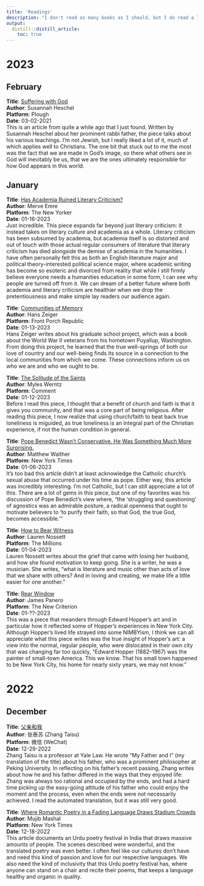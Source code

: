 ```yaml
---
title: 'Readings'
description: "I don't read as many books as I should, but I do read a lot of articles. Below are my favorites, organized by the month I read them. I've used archive.is links for all articles that normally would have been paywalled."
output:
  distill::distill_article:
    toc: true
---  
```

# 2023  
## February  
**Title**: [Suffering with God](https://www.plough.com/en/topics/faith/discipleship/suffering-with-god)  
**Author**: Susannah Heschel  
**Platform**: Plough  
**Date**: 03-02-2021  
This is an article from quite a while ago that I just found. Written by Susannah Heschel about her prominent rabbi father, the piece talks about his various teachings. I'm not Jewish, but I really liked a lot of it, much of which applies well to Christians. The one bit that stuck out to me the most was the fact that we are made in God's image, so there what others see in God will inevitably be us, that we are the ones ultimately responsible for how God appears in this world. 

## January  
**Title**: [Has Academia Ruined Literary Criticism?](https://archive.is/LAdzs)  
**Author**: Merve Emre  
**Platform**: The New Yorker  
**Date**: 01-16-2023  
Just incredible. This piece expands far beyond just literary criticism: it instead takes on literary culture and academia as a whole. Literary criticism has been subsumed by academia, but academia itself is so distorted and out of touch with those actual regular consumers of literature that literary criticism has died alongside the demise of academia in the humanities. I have often personally felt this as both an English literature major and political theory-interested political science major, where academic writing has become so esoteric and divorced from reality that while I still firmly believe everyone needs a humanities education in some form, I can see why people are turned off from it. We can dream of a better future where both academia and literary criticism are healthier when we drop the pretentiousness and make simple lay readers our audience again.

**Title**: [Communities of Memory](https://www.frontporchrepublic.com/2023/01/communities-of-memory/)  
**Author**: Hans Zeiger  
**Platform**: Front Porch Republic  
**Date**: 01-13-2023  
Hans Zeiger writes about his graduate school project, which was a book about the World War II veterans from his hometown Puyallup, Washington. From doing this project, he learned that the true well-springs of both our love of country and our well-being finds its source in a connection to the local communities from which we come. These connections inform us on who we are and who we ought to be.  

**Title**: [The Solitude of the Saints](https://comment.org/the-solitude-of-the-saints/)  
**Author**: Myles Werntz  
**Platform**: Comment  
**Date**: 01-12-2023  
Before I read this piece, I thought that a benefit of church and faith is that it gives you community, and that was a core part of being religious. After reading this piece, I now realize that using church/faith to beat back true loneliness is miguided, as true loneliness is an integral part of the Christian experience, if not the human condition in general. 

**Title**: [Pope Benedict Wasn’t Conservative. He Was Something Much More Surprising.
](https://archive.is/Oi5S4#selection-313.0-320.0)  
**Author**: Matthew Walther  
**Platform**: New York Times  
**Date**: 01-06-2023  
It's too bad this article didn't at least acknowledge the Catholic church's sexual abuse that occurred under his time as pope. Either way, this article was incredibly interesting. I'm not Catholic, but I can still appreciate a lot of this. There are a lot of gems in this piece, but one of my favorites was his discussion of Pope Benedict's view where, "the 'struggling and questioning' of agnostics was an admirable posture, a radical openness that ought to motivate believers to 'to purify their faith, so that God, the true God, becomes accessible.'"

**Title**: [How to Bear Witness](https://themillions.com/2023/01/how-to-bear-witness-husband.html)  
**Author**: Lauren Nossett  
**Platform**: The Millions  
**Date**: 01-04-2023  
Lauren Nossett writes about the grief that came with losing her husband, and how she found motivation to keep going. She is a writer, he was a musician. She writes, "what is literature and music other than acts of love that we share with others? And in loving and creating, we make life a little easier for one another."

**Title**: [Rear Window](https://comment.org/the-solitude-of-the-saints/)  
**Author**: James Panero  
**Platform**: The New Criterion  
**Date**: 01-??-2023  
This was a piece that meanders through Edward Hopper's art and in particular how it reflected some of Hopper's experiences in New York City. Although Hopper's lived life strayed into some NIMBYism, I think we can all appreciate what this piece writes was the true insight of Hopper's art: a view into the normal, regular people, who were dislocated in their own city that was changing far too quickly, "Edward Hopper (1882–1967) was the painter of small-town America. This we know. That his small town happened to be New York City, his home for nearly sixty years, we may not know."

# 2022
## December
**Title**: [父亲和我](https://mp.weixin.qq.com/s/cp8mqwdulZoRF7GqaJmDSg)  
**Author**: 张泰苏 (Zhang Taisu)  
**Platform**: 微信 (WeChat)  
**Date**: 12-29-2022  
Zhang Taisu is a professor at Yale Law. He wrote "My Father and I" (my translation of the title) about his father, who was a prominent philosopher at Peking University. In reflecting on his father's recent passing, Zhang writes about how he and his father differed in the ways that they enjoyed life: Zhang was always too rational and occupied by the ends, and had a hard time picking up the easy-going attitude of his father who could enjoy the moment and the process, even when the ends were not necessarily achieved. I read the automated translation, but it was still very good. 

**Title**: [Where Romantic Poetry in a Fading Language Draws Stadium Crowds](https://archive.is/kCTFh)  
**Author**: Mujib Mashal  
**Platform**: New York Times  
**Date**: 12-18-2022  
This article documents an Urdu poetry festival in India that draws massive amounts of people. The scenes described were wonderful, and the translated poetry was even better. I often feel like our cultures don't have and need this kind of passion and love for our respective languages. We also need the kind of inclusivity that this Urdu poetry festival has, where anyone can stand on a chair and recite their poems, that keeps a language healthy and organic in quality.